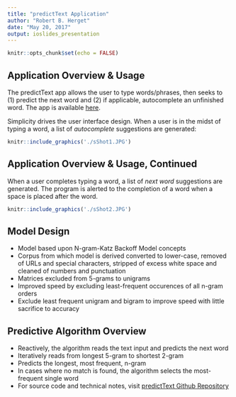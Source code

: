 ---
title: "predictText Application"
author: "Robert B. Herget"
date: "May 20, 2017"
output: ioslides_presentation
---

```{r setup, include=FALSE}
knitr::opts_chunk$set(echo = FALSE)
```

## Application Overview & Usage

The predictText app allows the user to type words/phrases, then seeks to (1) predict the next word and (2) if applicable, autocomplete an unfinished word. The app is available [here](https://herget.shinyapps.io/textprediction/).

Simplicity drives the user interface design. When a user is in the midst of typing a word, a list of *autocomplete* suggestions are generated:

```{r echo=FALSE, out.width='100%'}
knitr::include_graphics('./sShot1.JPG')
```


## Application Overview & Usage, Continued

When a user completes typing a word, a list of *next word* suggestions are generated. The program is alerted to the completion of a word when a space is placed after the word.

```{r echo=FALSE, out.width='100%'}
knitr::include_graphics('./sShot2.JPG')
```

## Model Design

- Model based upon N-gram-Katz Backoff Model concepts
- Corpus from which model is derived converted to lower-case, removed of URLs and special characters, stripped of excess white space and cleaned of numbers and punctuation 
- Matrices excluded from 5-grams to unigrams 
- Improved speed by excluding least-frequent occurences of all n-gram orders
- Exclude least frequent unigram and bigram to improve speed with little sacrifice to accuracy


## Predictive Algorithm Overview

- Reactively, the algorithm reads the text input and predicts the next word
- Iteratively reads from longest 5-gram to shortest 2-gram
- Predicts the longest, most frequent, n-gram
- In cases where no match is found, the algorithm selects the most-frequent single word
- For source code and technical notes, visit [predictText Github Repository](https://github.com/InspectorButters/predictText)

